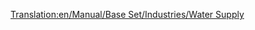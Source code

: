[[Translation:en/Manual/Base Set/Industries/Water Supply]]
{{en/Manual/Base Set/Industries/Industries|Image=[[File:en/Manual/Base Set/Industries/Watersupply.png]]
|name=Water Supply
|climates=Sub-Tropical.
|accepts=Nothing
|produces=Water
|notes=Not present in Other Climates
}}